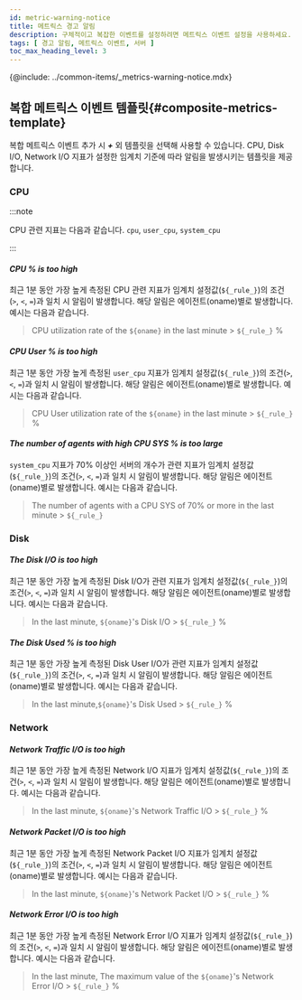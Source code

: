 ```yaml
---
id: metric-warning-notice
title: 메트릭스 경고 알림
description: 구체적이고 복잡한 이벤트를 설정하려면 메트릭스 이벤트 설정을 사용하세요.
tags: [ 경고 알림, 메트릭스 이벤트, 서버 ]
toc_max_heading_level: 3
---
```


{@include: ../common-items/_metrics-warning-notice.mdx}

## 복합 메트릭스 이벤트 템플릿{#composite-metrics-template}

복합 메트릭스 이벤트 추가 시 ***+*** <Cmdname sid="create_new_composite_mxql_event" className="uitext" /> 외 템플릿을 선택해 사용할 수 있습니다. CPU, Disk I/O, Network I/O 지표가 설정한 임계치 기준에 따라 알림을 발생시키는 템플릿을 제공합니다. 

<ImgLang img='server-composite-metrics-template.png' desc='서버 복합 메트릭스 이벤트 템플릿' />

### CPU

:::note 

CPU 관련 지표는 다음과 같습니다. `cpu`, `user_cpu`, `system_cpu`

:::

#### ***CPU % is too high***

최근 1분 동안 가장 높게 측정된 CPU 관련 지표가 임계치 설정값(`${_rule_}`)의 조건(`>`, `<`, `=`)과 일치 시 알림이 발생합니다. 해당 알림은 에이전트(oname)별로 발생합니다. <Cmdname sid="message" className="uitext" /> 예시는 다음과 같습니다.

> CPU utilization rate of the `${oname}` in the last minute > `${_rule_}` %

#### ***CPU User % is too high***
최근 1분 동안 가장 높게 측정된 `user_cpu` 지표가 임계치 설정값(`${_rule_}`)의 조건(`>`, `<`, `=`)과 일치 시 알림이 발생합니다. 해당 알림은 에이전트(oname)별로 발생합니다. <Cmdname sid="message" className="uitext" /> 예시는 다음과 같습니다.


> CPU User utilization rate of the `${oname}` in the last minute > `${_rule_} `%

#### ***The number of agents with high CPU SYS % is too large***

`system_cpu` 지표가 70% 이상인 서버의 개수가 관련 지표가 임계치 설정값(`${_rule_}`)의 조건(`>`, `<`, `=`)과 일치 시 알림이 발생합니다. 해당 알림은 에이전트(oname)별로 발생합니다. <Cmdname sid="message" className="uitext" /> 예시는 다음과 같습니다. 

> The number of agents with a CPU SYS of 70% or more in the last minute > `${_rule_}`

### Disk

#### ***The Disk I/O is too high***

최근 1분 동안 가장 높게 측정된 Disk I/O가 관련 지표가 임계치 설정값(`${_rule_}`)의 조건(`>`, `<`, `=`)과 일치 시 알림이 발생합니다. 해당 알림은 에이전트(oname)별로 발생합니다. <Cmdname sid="message" className="uitext" /> 예시는 다음과 같습니다.

> In the last minute, `${oname}`'s Disk I/O > `${_rule_}` %

#### ***The Disk Used % is too high***

최근 1분 동안 가장 높게 측정된 Disk User I/O가 관련 지표가 임계치 설정값(`${_rule_}`)의 조건(`>`, `<`, `=`)과 일치 시 알림이 발생합니다. 해당 알림은 에이전트(oname)별로 발생합니다. <Cmdname sid="message" className="uitext" /> 예시는 다음과 같습니다.

> In the last minute,`${oname}`'s Disk Used > `${_rule_}` %

### Network

#### ***Network Traffic I/O is too high***

최근 1분 동안 가장 높게 측정된 Network I/O 지표가 임계치 설정값(`${_rule_}`)의 조건(`>`, `<`, `=`)과 일치 시 알림이 발생합니다. 해당 알림은 에이전트(oname)별로 발생합니다. <Cmdname sid="message" className="uitext" /> 예시는 다음과 같습니다.

> In the last minute, `${oname}`'s Network Traffic I/O > `${_rule_}` %

#### ***Network Packet I/O is too high***

최근 1분 동안 가장 높게 측정된 Network Packet I/O 지표가 임계치 설정값(`${_rule_}`)의 조건(`>`, `<`, `=`)과 일치 시 알림이 발생합니다. 해당 알림은 에이전트(oname)별로 발생합니다. <Cmdname sid="message" className="uitext" /> 예시는 다음과 같습니다.

> In the last minute, `${oname}`'s Network Packet I/O > `${_rule_}` %

#### ***Network Error I/O is too high***

최근 1분 동안 가장 높게 측정된 Network Error I/O 지표가 임계치 설정값(`${_rule_}`)의 조건(`>`, `<`, `=`)과 일치 시 알림이 발생합니다. 해당 알림은 에이전트(oname)별로 발생합니다. <Cmdname sid="message" className="uitext" /> 예시는 다음과 같습니다.

>  In the last minute, The maximum value of the `${oname}`'s Network Error I/O > `${_rule_}` %
